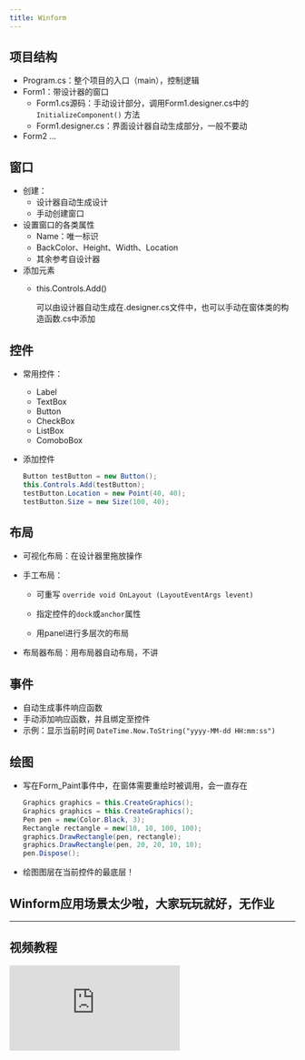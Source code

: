 ```yaml
---
title: Winform
---
```


## 项目结构

- Program.cs：整个项目的入口（main），控制逻辑
- Form1：带设计器的窗口
  - Form1.cs源码：手动设计部分，调用Form1.designer.cs中的`InitializeComponent()` 方法
  - Form1.designer.cs：界面设计器自动生成部分，一般不要动
- Form2 ...

## 窗口

- 创建：
  - 设计器自动生成设计
  - 手动创建窗口
- 设置窗口的各类属性
  - Name：唯一标识
  - BackColor、Height、Width、Location
  - 其余参考自设计器
- 添加元素
  - this.Controls.Add()
  
    可以由设计器自动生成在.designer.cs文件中，也可以手动在窗体类的构造函数.cs中添加

## 控件

- 常用控件：
  - Label
  - TextBox
  - Button
  - CheckBox
  - ListBox
  - ComoboBox
  
- 添加控件

  ```c#
  Button testButton = new Button();
  this.Controls.Add(testButton);
  testButton.Location = new Point(40, 40);
  testButton.Size = new Size(100, 40);
  ```

## 布局

- 可视化布局：在设计器里拖放操作

- 手工布局：

  - 可重写 `override void OnLayout (LayoutEventArgs levent)`
  - 指定控件的`dock`或`anchor`属性

  - 用panel进行多层次的布局

- 布局器布局：用布局器自动布局，不讲

## 事件

- 自动生成事件响应函数
- 手动添加响应函数，并且绑定至控件
- 示例：显示当前时间 `DateTime.Now.ToString("yyyy-MM-dd HH:mm:ss")`

## 绘图

- 写在Form_Paint事件中，在窗体需要重绘时被调用，会一直存在

  ```c#
  Graphics graphics = this.CreateGraphics();
  Graphics graphics = this.CreateGraphics();
  Pen pen = new(Color.Black, 3);
  Rectangle rectangle = new(10, 10, 100, 100);
  graphics.DrawRectangle(pen, rectangle);
  graphics.DrawRectangle(pen, 20, 20, 10, 10);
  pen.Dispose();
  ```

- 绘图图层在当前控件的最底层！

## Winform应用场景太少啦，大家玩玩就好，无作业

---

## 视频教程

<div style={{ position: "relative", padding: "30% 45%" }}>
  <iframe
    style={{
      position: "absolute",
      width: "100%",
      height: "100%",
      left: 0,
      top: 0,
    }}
    src="https://player.bilibili.com/player.html?aid=765901878&bvid=BV1vr4y1e7pe&cid=490985394&page=6&as_wide=1&high_quality=1&danmaku=0"
    frameborder="no"
    scrolling="no"
    allowfullscreen="true"
  ></iframe>
</div>
